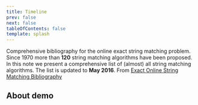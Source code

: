 ```yaml
---
title: Timeline
prev: false
next: false
tableOfContents: false
template: splash
---
```


Comprehensive bibliography for the online exact string matching problem. Since 1970 more than **120** string matching algorithms have been proposed. In this note we present a comprehensive list of (almost) all string matching algorithms. The list is updated to **May 2016**. From [Exact Online String Matching Bibliography](https://arxiv.org/pdf/1605.05067.pdf)


<Publications fullWidth />

## About demo


